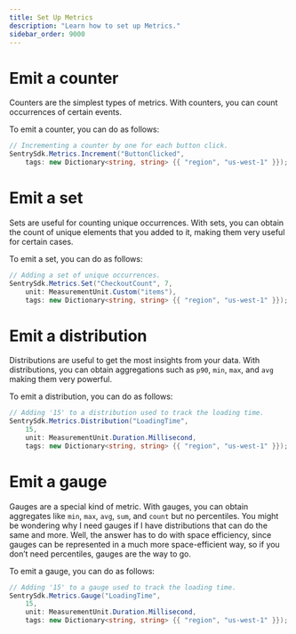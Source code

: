 ```yaml
---
title: Set Up Metrics
description: "Learn how to set up Metrics."
sidebar_order: 9000
---
```


<PlatformContent includePath="profiling/index/preface" />

# Emit a counter

Counters are the simplest types of metrics. With counters, you can count occurrences of certain events.

To emit a counter, you can do as follows:
```csharp
// Incrementing a counter by one for each button click.
SentrySdk.Metrics.Increment("ButtonClicked",
    tags: new Dictionary<string, string> {{ "region", "us-west-1" }});
```

# Emit a set

Sets are useful for counting unique occurrences. With sets, you can obtain the count of unique elements that you added to it, making them very useful for certain cases.

To emit a set, you can do as follows:
```csharp
// Adding a set of unique occurrences.
SentrySdk.Metrics.Set("CheckoutCount", 7,
    unit: MeasurementUnit.Custom("items"),
    tags: new Dictionary<string, string> {{ "region", "us-west-1" }});
```

# Emit a distribution

Distributions are useful to get the most insights from your data. With distributions, you can obtain aggregations such as `p90`, `min`, `max`, and `avg` making them very powerful.

To emit a distribution, you can do as follows:
```csharp
// Adding '15' to a distribution used to track the loading time.
SentrySdk.Metrics.Distribution("LoadingTime",
    15,
    unit: MeasurementUnit.Duration.Millisecond,
    tags: new Dictionary<string, string> {{ "region", "us-west-1" }});
```

# Emit a gauge

Gauges are a special kind of metric. With gauges, you can obtain aggregates like `min`, `max`, `avg`, `sum`, and `count` but no percentiles. You might be wondering why I need gauges if I have distributions that can do the same and more. Well, the answer has to do with space efficiency, since gauges can be represented in a much more space-efficient way, so if you don’t need percentiles, gauges are the way to go.

To emit a gauge, you can do as follows:
```csharp
// Adding '15' to a gauge used to track the loading time.
SentrySdk.Metrics.Gauge("LoadingTime",
    15,
    unit: MeasurementUnit.Duration.Millisecond,
    tags: new Dictionary<string, string> {{ "region", "us-west-1" }});
```
